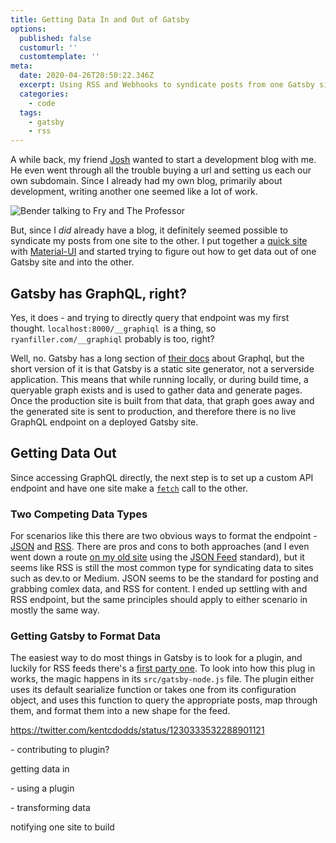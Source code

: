 ```yaml
---
title: Getting Data In and Out of Gatsby
options:
  published: false
  customurl: ''
  customtemplate: ''
meta:
  date: 2020-04-26T20:50:22.346Z
  excerpt: Using RSS and Webhooks to syndicate posts from one Gatsby site to another.
  categories:
    - code
  tags:
    - gatsby
    - rss
---
```

A while back, my friend [Josh](https://twitter.com/Kaytal1) wanted to start a development blog with me. He even went through all the trouble buying a url and setting us each our own subdomain. Since I already had my own blog, primarily about development, writing another one seemed like a lot of work.

<img src="/images/uploads/bender_two_things.gif" alt="Bender talking to Fry and The Professor" data-caption="" data-align="center" data-small="true" />

But, since I *did* already have a blog, it definitely seemed possible to syndicate my posts from one site to the other. I put together a [quick site](https://github.com/ryanfiller/bearded-robots) with [Material-UI](https://material-ui.com/) and started trying to figure out how to get data out of one Gatsby site and into the other.

## Gatsby has GraphQL, right?

Yes, it does - and trying to directly query that endpoint was my first thought. `localhost:8000/__graphiql `is a thing, so `ryanfiller.com/__graphiql` probably is too, right?

Well, no. Gatsby has a long section of [their docs](https://www.gatsbyjs.org/docs/graphql/) about Graphql, but the short version of it is that Gatsby is a static site generator, not a serverside application. This means that while running locally, or during build time, a queryable graph exists and is used to gather data and generate pages. Once the production site is built from that data, that graph goes away and the generated site is sent to production, and therefore there is no live GraphQL endpoint on a deployed Gatsby site.

## Getting Data Out

Since accessing GraphQL directly, the next step is to set up a custom API endpoint and have one site make a [`fetch`](https://developer.mozilla.org/en-US/docs/Web/API/Fetch_API) call to the other. 

### Two Competing Data Types

For scenarios like this there are two obvious ways to format the endpoint - [JSON](https://en.wikipedia.org/wiki/JSON) and [RSS](https://en.wikipedia.org/wiki/RSS). There are pros and cons to both approaches (and I even went down a route [on my old site](https://2018.ryanfiller.com/syndicate.json) using the [JSON Feed](https://jsonfeed.org/) standard), but it seems like RSS is still the most common type for syndicating data to sites such as dev.to or Medium. JSON seems to be the standard for posting and grabbing comlex data, and RSS for content. I ended up settling with and RSS endpoint, but the same principles should apply to either scenario in mostly the same way.

### Getting Gatsby to Format Data

The easiest way to do most things in Gatsby is to look for a plugin, and luckily for RSS feeds there's a [first party one](https://www.gatsbyjs.org/packages/gatsby-plugin-feed/). To look into how this plug in works, the magic happens in its `src/gatsby-node.js` file. The plugin either uses its default searialize function or takes one from its configuration object, and uses this function to query the appropriate posts, map through them, and format them into a new shape for the feed.

https://twitter.com/kentcdodds/status/1230333532288901121





\- contributing to plugin?

getting data in

\- using a plugin

\- transforming data

notifying one site to build
